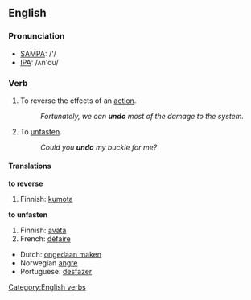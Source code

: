 ==English==

===Pronunciation===
*[[w:SAMPA|SAMPA]]: /'/
*[[w:IPA|IPA]]: /ʌn'du/

===Verb===
{{irregverb|'''to undo'''|'''[[undoes]]'''|'''[[undid]]'''|'''[[undone]]'''|'''[[undoing]]'''}}
# To reverse the effects of an [[action]].
#: ''Fortunately, we can '''undo''' most of the damage to the system.''
# To [[unfasten]].
#: ''Could you '''undo''' my buckle for me?''

====Translations====
'''to reverse'''
{{top}}
#Finnish: [[kumota]]
{{mid}}
{{bottom}}

'''to unfasten'''
{{top}}
#Finnish: [[avata]]
#French: [[défaire]]
{{mid}}
{{bottom}}

{{checktrans}}
*Dutch: [[ongedaan maken]]
*Norwegian [[:no:angre|angre]]
*Portuguese: [[desfazer]]

[[Category:English verbs]]